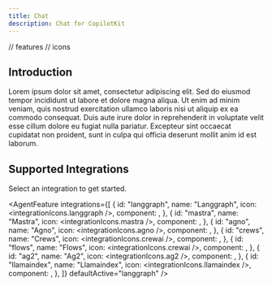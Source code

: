 ```yaml
---
title: Chat
description: Chat for CopilotKit
---
```

// features
// icons

## Introduction
Lorem ipsum dolor sit amet, consectetur adipiscing elit. Sed do eiusmod tempor incididunt ut labore et dolore magna aliqua. Ut enim ad minim veniam, quis nostrud exercitation ullamco laboris nisi ut aliquip ex ea commodo consequat. Duis aute irure dolor in reprehenderit in voluptate velit esse cillum dolore eu fugiat nulla pariatur. Excepteur sint occaecat cupidatat non proident, sunt in culpa qui officia deserunt mollit anim id est laborum.

## Supported Integrations
Select an integration to get started.

<AgentFeature
  integrations={[
    {
      id: "langgraph",
      name: "Langgraph",
      icon: <integrationIcons.langgraph />,
      component: <LanggraphChat components={props.components} />,
    },
    {
      id: "mastra",
      name: "Mastra",
      icon: <integrationIcons.mastra />,
      component: <MastraChat components={props.components} />,
    },
    {
      id: "agno",
      name: "Agno",
      icon: <integrationIcons.agno />,
      component: <AgnoChat components={props.components} />,
    },
    {
      id: "crews",
      name: "Crews",
      icon: <integrationIcons.crewai />,
      component: <CrewsChat components={props.components} />,
    },
    {
      id: "flows",
      name: "Flows",
      icon: <integrationIcons.crewai />,
      component: <FlowsChat components={props.components} />,
    },
    {
      id: "ag2",
      name: "Ag2",
      icon: <integrationIcons.ag2 />,
      component: <Ag2Chat components={props.components} />,
    },
    {
      id: "llamaindex",
      name: "Llamaindex",
      icon: <integrationIcons.llamaindex />,
      component: <LlamaindexChat components={props.components} />,
    },
  ]}
  defaultActive="langgraph"
/>